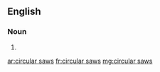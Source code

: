 ==English==

===Noun===
{{head|en|noun plural form}}

# {{plural of|circular saw|lang=en}}

[[ar:circular saws]]
[[fr:circular saws]]
[[mg:circular saws]]